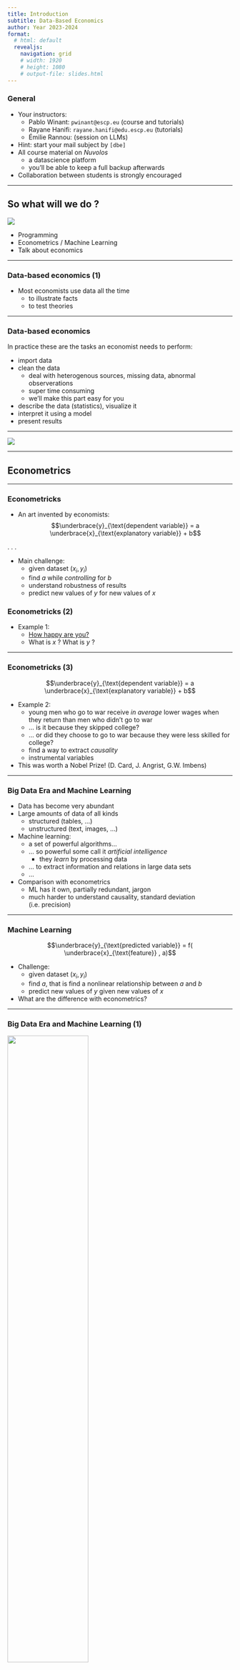 ```yaml
---
title: Introduction
subtitle: Data-Based Economics
author: Year 2023-2024
format:
  # html: default
  revealjs:
    navigation: grid
    # width: 1920
    # height: 1080
    # output-file: slides.html
---
```


### General

- Your instructors:
  - Pablo Winant: `pwinant@escp.eu` (course and tutorials)
  - Rayane Hanifi: `rayane.hanifi@edu.escp.eu` (tutorials)
  - Émilie Rannou: (session on LLMs)
- Hint: start your mail subject by `[dbe]`
- All course material on *Nuvolos*
  - a datascience platform
  - you'll be able to keep a full backup afterwards
- Collaboration between students is strongly encouraged

---

## So what will we do ?

![](vain_diagram.jpg)

- Programming
- Econometrics / Machine Learning
- Talk about economics

---

### Data-based economics (1)

- Most economists use data all the time
  - to illustrate facts
  - to test theories

---

### Data-based economics

In practice these are the tasks an economist needs to perform:

- import data
- clean the data
  - deal with heterogenous sources, missing data, abnormal observerations
  - super time consuming
  - we'll make this part easy for you
- describe the data (statistics), visualize it
- interpret it using a model
- present results

---

![](data_story.png)

---

## Econometrics

---

### Econometricks

- An art invented by economists: $$\underbrace{y}_{\text{dependent variable}} = a \underbrace{x}_{\text{explanatory variable}} + b$$

. . . 

- Main challenge:
  - given dataset $(x_i, y_i)$
  - find $a$ while *controlling* for $b$
  - understand robustness of results
  - predict new values of $y$ for new values of $x$

### Econometricks (2)

- Example 1:
  - [How happy are you?](http://medialab.github.io/well-being-metrics/app/#/)
  - What is $x$ ? What is $y$ ?

---


### Econometricks (3)

$$\underbrace{y}_{\text{dependent variable}} = a \underbrace{x}_{\text{explanatory variable}} + b$$

- Example 2:
  -  young men who go to war receive *in average* lower wages when they return than men who didn't go to war
  - ... is it because they skipped college?
  - ... or did they choose to go to war because they were less skilled for college?
  -  find a way to extract *causality*
  -  instrumental variables
- This was worth a Nobel Prize! (D. Card, J. Angrist, G.W. Imbens)

---

### Big Data Era and Machine Learning

- Data has become very abundant
- Large amounts of data of all kinds
  - structured (tables, ...)
  - unstructured (text, images, ...)
- Machine learning:
  - a set of powerful algorithms...
  - ... so powerful some call it *artificial intelligence*
    - they *learn* by processing data
  - ... to extract information and relations in large data sets
  - ... 
- Comparison with econometrics
  - ML has it own, partially redundant, jargon
  - much harder to understand causality, standard deviation (i.e. precision)

---

### Machine Learning

$$\underbrace{y}_{\text{predicted variable}} = f( \underbrace{x}_{\text{feature}} , a)$$

- Challenge:
  - given dataset $(x_i, y_i)$
  - find $a$, that is find a nonlinear relationship between $a$ and $b$
  - predict new values of $y$ given new values of $x$

- What are the difference with econometrics?

---

### Big Data Era and Machine Learning (1)

<img src=sentiment_analysis.png width=60%>

Sentiment analysis: predict population's optimism by analyzing tweets.

Check [sentiment viz](https://www.csc2.ncsu.edu/faculty/healey/tweet_viz/tweet_app/)

---

### Big Data Era and Machine Learning (2)

![](NVIDIA_Portrait_Example.jpeg)

Deep learning: artificial neural nets

---

## Programming

---

### Why program in Python?

- Why learn and use Python?
- And not <!-- .element: class="fragment" -->
  - R
  - SPSS
  - Stata
  - Matlab
  - C
  - Javascript
  - SQL
  - ...

---

### Because {auto-animate="true"}

Python is:


::: {r-stack}

:::: {.fragment .current-visible}

![Easy](python_kids.jpg){width=800}

::::

:::: {.fragment .current-visible}

![Free](download_python.png){width=1200}

::::

:::: {.fragment .current-visible}

![Popular ](tiobe.png)

([TIOBE Index](ttps://www.tiobe.com/tiobe-index/))

::::

:::

---

### Because {auto-animate="true"}

Python has:

  - a lively community
  - lots of online ressources
  - libraries for virtually anything

  

  ![](jax.png){width=200}
  <img src="sklearn.png" width=200>
  <img src="openai.png" width=200>
  <img src="pytorch.png" width=200>

  
  - The lingua Franca of Machine learning
    - All major machine learning softwares are written or interface with Python

  </div>

---

<img src="python.png" height="1000">

---

## Why Should you learn programming ?

- Researchers (econometricians or data scientists) spend 80% of their time writing code.
- Presentation (plots, interactive apps) is key and relies on
  - ... programming
-  Interaction with code becomes unavoidable in business environment
  - fixing the website
  - querying the database
  - ...
- Worth investing a  bit of time to learn it
  - you can easily become an __expert__
  - and can do *anything*
- Plus it's fun

---

## Programming

---


## How good should you program ?


::: {.columns}

:::: {.column}

::::: {.r-stack}
![](anxious.jpg){.fragment  .current-visible}

![](furious.webp){.fragment .current-visible}

![](relieved.jpg){.fragment .current-visible}

![](googleit.avif){.fragment .current-visible}

![](happy.jpeg){.fragment .current-visible}

:::::

::::

:::: {.column}

- We will "assume" everybody as some prior experience with Python
- Even though some of you have possibly never touched it
- We'll do some catchup today
- And count on you to find the resources to learn what you need when you need it
- Of course you can always ask questions

::::

:::

---


## Additional resources

Plenty of online resources to learn python/econometrics/machine learning

- [learnpython](learnpython.org) sponsored by [datacamp](https://www.datacamp.com/)
- [quantecon](https://datascience.quantecon.org/): designed for economists, good examples of projects
- [Python Data Science Handbook](https://jakevdp.github.io/PythonDataScienceHandbook/): by Jake Van der Plas, very complete. Online free version.
- [Introduction to Econometrics with R](https://scpoecon.github.io/ScPoEconometrics/), in R but very clear (beginner and advanced versions)

---

## Quantecon

::: { layout-ncol=3}

![QuantEcon](qe-logo-large.png){width=90%}

![Tom Sargent](tom_sargent.jpg){width=100%}

![John Stachurski](john_stachurski.jpg){width=100%}

:::

<!-- ![Tom Sargent @ ESCP](t3m_escp.jpg) -->

\ 

- __Quantecon__: free online [lectures](https://quantecon.org/lectures/) to learn python programming and (advanced) economics
  - now with a section on [datascience](https://datascience.quantecon.org/)
  - it is excellent!
  - we will use some of it today
